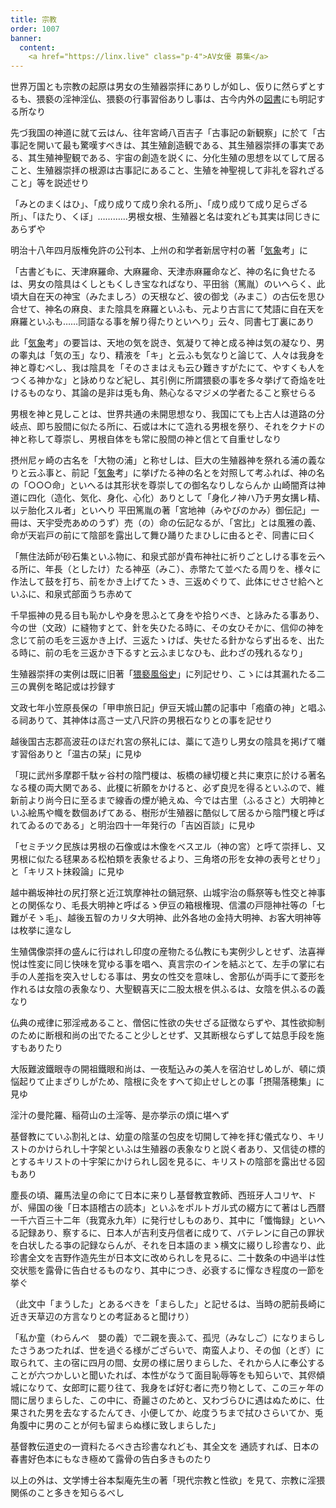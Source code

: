 ```yaml
---
title: 宗教
order: 1007
banner:
  content: 
    <a href="https://linx.live" class="p-4">AV女優 募集</a>
---
```


世界万国とも宗教の起原は男女の生殖器崇拝にありしが如し、仮りに然らずとするも、猥褻の淫神淫仏、猥褻の行事習俗ありし事は、古今内外の[図書](/main/36-books/)にも明記する所なり


先づ我国の神道に就て云はん、往年宮崎八百吉子「古事記の新観察」に於て「古事記を開いて最も驚嘆すべきは、其生殖創造観である、其生殖器崇拝の事実である、其生殖神聖観である、宇宙の創造を説くに、分化生殖の思想を以てして居ること、生殖器崇拝の根源は古事記にあること、生殖を神聖視して非礼を容れざること」等を説述せり

「みとのまくはひ」、「成り成りて成り余れる所」、「成り成りて成り足らざる所」、「ほたり、くぼ」…………男根女根、生殖器と名は変れども其実は同じきにあらずや



明治十八年四月版権免許の公刊本、上州の和学者新居守村の著「[気象](/main/19-weather/)考」に

「古書どもに、天津麻羅命、大麻羅命、天津赤麻羅命など、神の名に負せたるは、男女の陰具はくしともくしき宝なればなり、平田翁（篤胤）のいへらく、此頃大自在天の神宝（みたましろ）の天根など、彼の御戈（みまこ）の古伝を思ひ合せて、神名の麻良、また陰具を麻羅といふも、元より古言にて梵語に自在天を麻羅といふも……同語なる事を解り得たりといへり」云々、同書七丁裏にあり


此「[気象](/main/19-weather/)考」の要旨は、天地の気を説き、気凝りて神と成る神は気の凝なり、男の睾丸は「気の玉」なり、精液を「キ」と云ふも気なりと論じて、人々は我身を神と尊むべし、我は陰具を「そのさまはえも云ひ難きすがたにて、やすくも人をつくる神かな」と詠めりなど紀し、其引例に所謂猥褻の事を多々挙げて奇焔を吐けるものなり、其論の是非は兎も角、熱心なるマジメの学者たること察せらる

男根を神と見しことは、世界共通の未開思想なり、我国にても上古人は道路の分岐点、即ち股間に似たる所に、石或は木にて造れる男根を祭り、それをクナドの神と称して尊崇し、男根自体をも常に股間の神と信とて自重せしなり

摂州尼ヶ崎の古名を「大物の浦」と称せしは、巨大の生殖器神を祭れる浦の義なりと云ふ事と、前記「[気象](/main/19-weather/)考」に挙げたる神の名とを対照して考ふれば、神の名の「○○○命」といへるは其形状を尊崇しての御名なりしならんか
山崎闇斉は神道に四化（造化、気化、身化、心化）ありとして「身化ノ神ハ乃チ男女搆レ精、以テ胎化スル者」といへり
平田篤胤の著「宮地神（みやびのかみ）御伝記」一冊は、天宇受売あめのうず）売（の）命の伝記なるが、「宮比」とは風雅の義、命が天岩戸の前にて陰部を露出して舞ひ踊りたまひしに由るとぞ、同書に曰く


「無住法師が砂石集といふ物に、和泉式部が貴布神社に祈りごとしける事を云ヘる所に、年長（としたけ）たる神巫（みこ）、赤幤たて並べたる周りを、様々に作法して鼓を打ち、前をかき上げてたゝき、三返めぐりて、此体にせさせ給ヘといふに、和泉式部面うち赤めて

千早振神の見る目も恥かしや身を思ふとて身をや拾りべき、と詠みたる事あり、今の世（文政）に縫物すとて、針を失ひたる時に、その女ひそかに、信仰の神を念じて前の毛を三返かき上げ、三返たゝけば、失せたる針かならず出るを、出たる時に、前の毛を三返かき下るすと云ふまじなひも、此わざの残れるなり」


生殖器崇拝の実例は既に旧著「[猥褻風俗史](/appendix/01/)」に列記せり、こゝには其漏れたる二三の異例を略記或は抄録す


文政七年小笠原長保の「甲申旅日記」伊豆天城山麓の記事中「疱瘡の神」と唱ふる祠ありて、其神体は高さ一丈八尺許の男根石なりとの事を記せり


越後国古志郡高波荘のほだれ宮の祭礼には、藁にて造りし男女の陰具を掲げて囃す習俗ありと「温古の栞」に見ゆ


「現に武州多摩郡千駄ヶ谷村の陰門榎は、板橋の縁切榎と共に東京に於ける著名なる榎の両大関である、此榎に祈願をかけると、必ず良児を得るといふので、維新前より尚今日に至るまで線香の煙が絶えぬ、今では古里（ふるさと）大明神といふ絵馬や幟を数個あげてある、樹形が生殖器に酷似して居るから陰門榎と呼ばれてゐるのである」と明治四十一年発行の「吉凶百談」に見ゆ


「セミチツク民族は男根の石像或は木像をべスヱル（神の宮）と呼て崇拝し、又男根に似たる毬果ある松柏類を表象せるより、三角塔の形を女神の表号とせり」と「キリスト抹殺論」に見ゆ


越中鵜坂神社の尻打祭と近江筑摩神社の鍋冠祭、山城宇治の縣祭等も性交と神事との関係なり、毛長大明神と呼ばるゝ伊豆の箱根権現、信濃の戸隠神社等の「七難がそゝ毛」、越後五智のカリタ大明神、此外各地の金持大明神、お客大明神等は枚挙に遑なし

生殖偶像崇拝の盛んに行はれし印度の産物たる仏教にも実例少しとせず、法喜禅悦は性変に同じ快味を覚ゆる事を唱ヘ、真言宗のインを結ぶとて、左手の掌に右手の人差指を突入せしむる事は、男女の性交を意味し、舍那仏が両手にて菱形を作れるは女陰の表象なり、大聖観喜天に二股太根を供ふるは、女陰を供ふるの義なり

仏典の戒律に邪淫戒あること、僧侶に性欲の失せざる証徴ならずや、其性欲抑制のために断根和尚の出でたること少しとせず、又其断根ならずして姑息手段を施すもありたり

大阪難波鐵眼寺の開祖鐵眼和尚は、一夜駈込みの美人を宿泊せしめしが、頓に煩悩起りて止まざりしがため、陰根に灸をすヘて抑止せしとの事「摂陽落穂集」に見ゆ


淫汁の曼陀羅、稲荷山の土淫等、是亦挙示の煩に堪ヘず

基督教にていふ割礼とは、幼童の陰茎の包皮を切開して神を拝む儀式なり、キリストのかけられし十字架といふは生殖器の表象なりと説く者あり、又信徒の標的とするキリストの十宇架にかけられし図を見るに、キリストの陰部を露出せる図もあり


塵長の頃、羅馬法皇の命にて日本に来りし基督教宜教師、西班牙人コリヤ、ドが、帰国の後「日本語稽古の読本」といふをポルトガル式の綴方にて著はし西暦一千六百三十二年（我寛永九年）に発行せしものあり、其中に「懺悔録」といヘる記録あり、察するに、日本人が吉利支丹信者に成りて、バテレンに自己の罪状を白状したる亊の記録ならんが、それを日本語のまゝ横文に綴りし珍書なり、此珍書全文を吉野作造先生が日本文に改められしを見るに、二十数条の中過半は性交状態を露骨に告白せるものなり、其中につき、必衰するに憚なき程度の一節を挙ぐ

（此文中「まうした」とあるべきを「まらした」と記せるは、当時の肥前長崎に近き天草辺の方言なりとの考証あると聞けり）

「私か童（わらんべ　嬰の義）で二親を喪ふて、孤児（みなしご）になりまらしたさうあつたれば、世を過ぐる様がござらいで、南蛮人より、その伽（とぎ）に取られて、主の宿に四月の間、女房の様に居りまらした、それから人に奉公することが六つかしいと聞いたれば、本性がなうて面目恥辱等をも知らいで、其侭傾城になりて、女郎町に罷り往て、我身をば好む者に売り物として、この三ヶ年の間に居りまらした、この中に、奇麗さのためと、又わづらひに遇はぬために、仕果された男を去なするたんてき、小便してか、屹度うちまで拭ひさらいてか、兎角腹中に男のことが何も留まらぬ様に致しまらした」

基督教伝道史の一資料たるべき古珍書なれども、其全文を
通読すれば、日本の春書好色本にもなき極めて露骨の告白多きものたり

以上の外は、文学博士谷本梨庵先生の著「現代宗教と性欲」を見て、宗教に淫猥関係のこと多きを知らるべし
